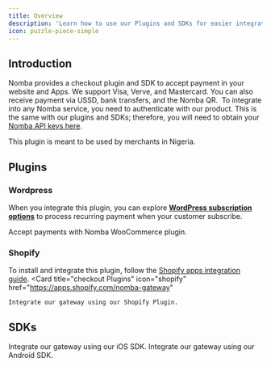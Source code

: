 ```yaml
---
title: Overview
description: 'Learn how to use our Plugins and SDKs for easier integration'
icon: puzzle-piece-simple
---
```


## Introduction

Nomba provides a checkout plugin and SDK to accept payment in your website and Apps. We support Visa, Verve, and Mastercard. You can also receive payment via USSD, bank transfers, and the Nomba QR. 
To integrate into any Nomba service, you need to authenticate with our product. This is the same with our plugins and SDKs; therefore, you will need to obtain your [Nomba API keys here](/getting-started/dashboard-setup#get-your-api-key).

<Note>
  This plugin is meant to be used by merchants in Nigeria.
</Note>

## Plugins

### Wordpress

When you integrate this plugin, you can explore [**WordPress subscription options**](https://woocommerce.com/products/woocommerce-subscriptions/) to process recurring payment when your customer subscribe.

<CardGroup cols={2}>
  <Card
    title="Nomba WooCommerce"
    icon="wordpress-simple"
    href="https://wordpress.org/plugins/wc-nomba-gateway/#installation"
  >
    Accept payments with Nomba WooCommerce plugin.
  </Card>
</CardGroup>

### Shopify
To install and integrate this plugin, follow the [Shopify apps integration guide](https://shopify.dev/docs/apps/build/payments/onboard-a-merchant-payments-extension).
<CardGroup cols={2}>
  <Card
    title="checkout Plugins"
    icon="shopify"
    href="https://apps.shopify.com/nomba-gateway"
  >
    Integrate our gateway using our Shopify Plugin.
  </Card>
</CardGroup>

## SDKs

<CardGroup cols={2}>
  <Card
    title="iOS SDK"
    icon="app-store-ios"
    href="https://github.com/kudi-inc/nomba-ios-sdk"
  >
    Integrate our gateway using our iOS SDK.
  </Card>
  <Card
    title="Android SDK"
    icon="android"
    href="https://github.com/kudi-inc/nomba-android-sdk"
  >
    Integrate our gateway using our Android SDK.
  </Card>
</CardGroup>
